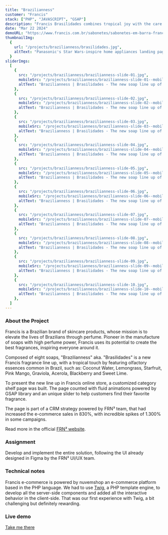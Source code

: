 ```yaml
---
title: "Brazilianness"
customer: "Francis"
stack: ["PHP", "JAVASCRIPT", "GSAP"]
description: "Francis Brasilidades combines tropical joy with the care of a perfumed and moisturizing bath."
date: "Mar 22 2024"
demoURL: "https://www.francis.com.br/sabonetes/sabonetes-em-barra-francis-brasilidades/"
thumbnailImg:
  {
    url: "/projects/brazilianness/brasilidades.jpg",
    altText: "Panasonic's Star Wars-inspire home appliances landing page",
  }
sliderImgs:
  [
    {
      src: "/projects/brazilianness/brazilianness-slide-01.jpg",
      mobileSrc: "/projects/brazilianness/brazilianness-slide-01--mobile.jpg",
      altText: "Brazilianness | Brasilidades - The new soap line up of Francis",
    },
    {
      src: "/projects/brazilianness/brazilianness-slide-02.jpg",
      mobileSrc: "/projects/brazilianness/brazilianness-slide-02--mobile.jpg",
      altText: "Brazilianness | Brasilidades - The new soap line up of Francis",
    },
    {
      src: "/projects/brazilianness/brazilianness-slide-03.jpg",
      mobileSrc: "/projects/brazilianness/brazilianness-slide-03--mobile.jpg",
      altText: "Brazilianness | Brasilidades - The new soap line up of Francis",
    },
    {
      src: "/projects/brazilianness/brazilianness-slide-04.jpg",
      mobileSrc: "/projects/brazilianness/brazilianness-slide-04--mobile.jpg",
      altText: "Brazilianness | Brasilidades - The new soap line up of Francis",
    },
    {
      src: "/projects/brazilianness/brazilianness-slide-05.jpg",
      mobileSrc: "/projects/brazilianness/brazilianness-slide-05--mobile.jpg",
      altText: "Brazilianness | Brasilidades - The new soap line up of Francis",
    },
    {
      src: "/projects/brazilianness/brazilianness-slide-06.jpg",
      mobileSrc: "/projects/brazilianness/brazilianness-slide-06--mobile.jpg",
      altText: "Brazilianness | Brasilidades - The new soap line up of Francis",
    },
    {
      src: "/projects/brazilianness/brazilianness-slide-07.jpg",
      mobileSrc: "/projects/brazilianness/brazilianness-slide-07--mobile.jpg",
      altText: "Brazilianness | Brasilidades - The new soap line up of Francis",
    },
    {
      src: "/projects/brazilianness/brazilianness-slide-08.jpg",
      mobileSrc: "/projects/brazilianness/brazilianness-slide-08--mobile.jpg",
      altText: "Brazilianness | Brasilidades - The new soap line up of Francis",
    },
    {
      src: "/projects/brazilianness/brazilianness-slide-09.jpg",
      mobileSrc: "/projects/brazilianness/brazilianness-slide-09--mobile.jpg",
      altText: "Brazilianness | Brasilidades - The new soap line up of Francis",
    },
    {
      src: "/projects/brazilianness/brazilianness-slide-10.jpg",
      mobileSrc: "/projects/brazilianness/brazilianness-slide-10--mobile.jpg",
      altText: "Brazilianness | Brasilidades - The new soap line up of Francis",
    },
  ]
---
```

### About the Project

Francis is a Brazilian brand of skincare products, whose mission is to elevate the lives of Brazilians through perfume. Pioneer in the manufacture of soaps with high perfume power, Francis uses its potential to create the best fragrances, inspiring everyone around it.

Composed of eight soaps, "Brazilianness" aka. "Brasilidades" is a new Francis fragrance line up, with a tropical touch by featuring olfactory essences common in Brazil, such as: Coconut Water, Lemongrass, Starfruit, Pink Mango, Graviola, Acerola, Blackberry and Sweet Lime.

To present the new line up in Francis online store, a customized category shelf page was built. The page counted with fluid animations powered by GSAP library and an unique slider to help customers find their favorite fragrance.

The page is part of a CRM strategy powered by FRN³ team, that had increased the e-commerce sales in 830%, with incredible spikes of 1.300% in some campaigns.

Read more in the official <a href="https://frncubo.com/evolucao-do-ecommerce-francis-frn3/" target="_blank" rel="external">FRN³ website</a>.

### Assignment
Develop and implement the entire solution, following the UI already designed in Figma by the FRN³ UI/UX team.

### Technical notes
  Francis e-commerce is powered by nuvemshop an e-commerce platform based in the PHP language. We had to use <a href="https://twig.symfony.com/" target="_blank" rel="external">Twig</a>, a PHP template engine, to develop all the server-side components and added all the interactive behavior in the client-side. That was our first experience with Twig, a bit challenging but definitely rewarding.

### Live demo
<a href="https://www.francis.com.br/sabonetes/sabonetes-em-barra-francis-brasilidades/" target="_blank" rel="external">Take me there</a>
